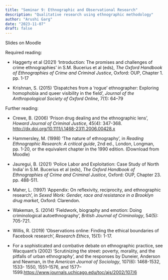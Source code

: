 ```yaml
---
title: "Seminar 9: Ethnographic and Observational Research"
description: "Qualitative research using ethnographic methodology"
author: "Arushi Garg"
date: "2023-11-07"
draft: false
---
```


Slides on Moodle


Required reading:

* Haggerty et al (2021) ‘Introduction: The promises and challenges of crime ethnographies’ in  S.M. Bucerius et al (eds), *The Oxford Handbook of Ethnographies of Crime and Criminal Justice*, Oxford: OUP, Chapter 1. pp. 1-17

* Krishnan, S. (2015) ‘Dispatches from a ‘rogue’ ethnographer: Exploring homophobia and queer visibility in the field’, *Journal of the Anthropological Society of Oxford Online*, 7(1): 64–79


Further reading:

* Crewe, B. (2006) ‘Prison drug dealing and the ethnographic lens’, *Howard Journal of Criminal Justice*, 45(4): 347-368.
[http://dx.doi.org/10.1111/j.1468-2311.2006.00428.x]()

* Hammersley, M. (1998) 'The nature of ethnography', in *Reading Ethnographic Research: A critical guide*, 2nd ed., London, Longman, pp. 1-20, or the equivalent chapter in the 1990 edition. (Download from Moodle)

* Jauregui, B. (2021) ‘Police Labor and Exploitation: Case Study of North India’ in S.M. Bucerius et al (eds), *The Oxford Handbook of Ethnographies of Crime and Criminal Justice*, Oxford: OUP, Chapter 23. pp. 488-511.

* Maher, L. (1997) 'Appendix: On reflexivity, reciprocity, and ethnographic research', in *Sexed Work: Gender, race and resistance in a Brooklyn drug market*, Oxford: Clarendon.

* Wakeman, S. (2014) ‘Fieldwork, biography and emotion: Doing criminological autoethnography’, *British Journal of Criminology*, 54(5): 705-721.

* Willis, R. (2019) ‘Observations online: Finding the ethical boundaries of Facebook research’, *Research Ethics*, 15(1): 1-17.

* For a sophisticated and combative debate on ethnographic practice, see Wacquant’s (2002) ‘Scrutinizing the street: poverty, morality, and the pitfalls of urban ethnography’, and the responses by Duneier, Anderson and Newman, in the *American Journal of Sociology*, 107(6): 1468-1532, 1533- 1550, 1551–1576, and 1577–1599.[https://www.journals.uchicago.edu/toc/ajs/2002/107/6]()
